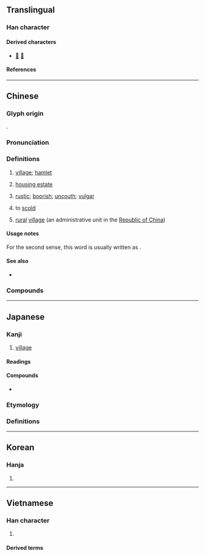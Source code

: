 {{also|材|付|邨}}
{{character info}}
==Translingual==
{{stroke order|strokes=7}}

===Han character===
{{Han char|rn=75|rad=木|as=03|sn=7|four=44900|canj=DDI|ids=⿰木寸}}

====Derived characters====
* [[𠴘]] [[𢚳]]

====References====
{{Han ref|kx=0511.170|dkj=14464|dj=0896.050|hdz=21158.020|uh=6751}}

----

==Chinese==
{{zh-forms|alt=邨}}

===Glyph origin===
{{Han etym}}
{{Han compound|木|寸|ls=psc|c1=s|c2=p|t1=tree}}.

===Pronunciation===
{{zh-pron
|m=cūn,er=y
|m-s=
|c=cyun1
|c-t=
|g=
|h=pfs=chhûn
|j=
|mb=
|md=chŏng
|mn=chhun/chhoan/qz,tw,xm:chhng
|mn_note=chhun - literary; chhoan/chhng - vernacular
|mn-t=ceng1
|w=1tshen
|x=
|mc=y
|oc=y
|cat=n,a,v
}}

===Definitions===
{{zh-hanzi}}

# [[village]]; [[hamlet]] {{zh-mw|c:條}}
#: {{zh-x|農村|rural area, village, countryside}}
#: {{zh-x|鄉村|rural area, village, countryside}}
# {{lb|zh|especially|Hong Kong}} [[housing estate]]
# {{lb|zh|attributive}} [[rustic]]; [[boorish]]; [[uncouth]]; [[vulgar]]
# {{lb|zh|Beijing}} to [[scold]] {{rfclarify|zh}}
# [[rural]] [[village]] (an administrative unit in the [[Republic of China]])

====Usage notes====
For the second sense, this word is usually written as {{zh-l|邨}}.

====See also====
* {{zh-l|城}}

===Compounds===
{{zh-der|度假村|丁村遺址|山村|乾村沙|三家村|尋村轉疃|千村萬落|地球村|專業村|中興新村|村校|村夫|村學|村聲潑嗓|村子|村長|村沙|模範村|村村勢勢|杏花村|村閒|村塾|村夫子|村牛|村夫野老|村歌|村紂|村老子|村強|村夫俗子|村疃|村虔|撒村|文化村|村塢|眷村|村野|村俗|村人|當村|發村|村錢|村墟|村務酒|村鎮|村生泊長|村郎|村沙樣勢|村氣|村居野店|村里|村天樂|漁村|村路歧|村莊|村民|村務|村書|村廝|村話|村落|村筋俗骨|村潑|村學究|村婦|村姑|賽村社|農村|荒村|鄉村音樂|雨村曲話|鄰村|鄉村社區|鄉村|集村|自然村|翠亨村|唐村|安村|孟村|高村|樟村坪|鄧村|小村|趙村|大村|圍村|村貌|村容|村雨|麻風村}}

{{zh-cat|Administrative divisions}}

----

==Japanese==

===Kanji===
{{ja-kanji|grade=1|rs=木03}}

# [[village]]

====Readings====
{{ja-readings
|goon=そん
|kanon=そん
|kun=むら-
|nanori=え, むた, ら
}}

====Compounds====
* {{ja-r|村%落|そん%らく|[[village]], [[hamlet]]}}

===Etymology===
{{ja-kanjitab|むら|yomi=k}}

===Definitions===
{{ja-see|むら}}

----

==Korean==

===Hanja===
{{ko-hanja|마을|촌}}

# {{hanja form of|촌|[[village]]}}

----

==Vietnamese==

===Han character===
{{vi-readings|reading=[[thôn]], [[thon]], [[thun]], [[chon]], [[chôn]], [[thuôn]], [[thuốn]], [[xóm]]|rs=木03}}

# {{rfdef|vi|sort=木03}}

====Derived terms====
{{der3|vi
|{{vi-l|孤村|cô thôn|}}
|{{vi-l|鄉村|hương thôn|}}
|{{vi-l|农村|nông thôn|}}
|{{vi-l||thôn ấp|村邑}}
|{{vi-l||thôn bản|}}
|{{vi-l||thôn dã|}}
|{{vi-l|村民|thôn dân|}}
|{{vi-l||thôn hương|}}
|{{vi-l||thôn nữ|}}
|{{vi-l|村塢|thôn ổ|}}
|{{vi-l|村塢|thôn ổ|}}
|{{vi-l||thôn quê|}}
|{{vi-l|村莊|thôn trang|}}
|{{vi-l||thôn trưởng|}}
|{{vi-l||thôn xóm|}}
|{{vi-l||trưởng thôn|}}
|{{vi-l||xóm thôn|}}
}}